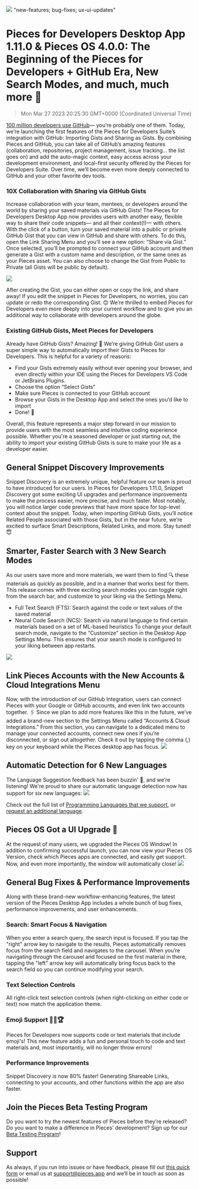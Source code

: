 ![](https://uploads-ssl.webflow.com/6143afec68f555387049efb3/6400b87e7158f530dab09990_import-gists1_90ebceeb68d7c5ee38be5e86bc27336e_2000.png)
"new-features; bug-fixes; ux-ui-updates"
# Pieces for Developers Desktop App 1.11.0 & Pieces OS 4.0.0: The Beginning of the Pieces for Developers + GitHub Era, New Search Modes, and much, much more 🤯
> Mon Mar 27 2023 20:25:30 GMT+0000 (Coordinated Universal Time)

<a href="https://github.blog/2023-01-25-100-million-developers-and-counting/" target="_blank" rel="noopener noreferrer">100 million developers use GitHub</a>— you’re probably one of them. Today, we’re launching the first features of the Pieces for Developers Suite’s integration with GitHub: Importing Gists and Sharing as Gists. By combining Pieces and GitHub, you can take all of GitHub’s amazing features (collaboration, repositories, project management, issue tracking… the list goes on) and add the auto-magic context, easy access across your development environment, and local-first security offered by the Pieces for Developers Suite. Over time, we’ll become even more deeply connected to GitHub and your other favorite dev tools.

### 10X Collaboration with Sharing via GitHub Gists
Increase collaboration with your team, mentees, or developers around the world by sharing your saved materials via GitHub Gists! The Pieces for Developers Desktop App now provides users with another easy, flexible way to share their code snippets— and all their context(!)— with others. With the click of a button, turn your saved material into a public or private GitHub Gist that you can view in GitHub and share with others.
To do this, open the Link Sharing Menu and you’ll see a new option: “Share via Gist.” Once selected, you’ll be prompted to connect your GitHub account and then generate a Gist with a custom name and description, or the same ones as your Pieces asset. You can also choose to change the Gist from Public to Private (all Gists will be public by default).

![](https://uploads-ssl.webflow.com/6143afec68f555387049efb3/6400b87f7158f5227ab09ba5_sharing-gists_f9224fbf5a878ec2ffa6da0939de6707.gif)

After creating the Gist, you can either open or copy the link, and share away! If you edit the snippet in Pieces for Developers, no worries, you can update or redo the corresponding Gist. 😊
We’re thrilled to embed Pieces for Developers even more deeply into your current workflow and to give you an additional way to collaborate with developers around the globe.

### Existing GitHub Gists, Meet Pieces for Developers
Already have GitHub Gists? Amazing! 🥳 We’re giving GitHub Gist users a super simple way to automatically import their Gists to Pieces for Developers. This is helpful for a variety of reasons:
- Find your Gists extremely easily without ever opening your browser, and even directly within your IDE using the Pieces for Developers VS Code or JetBrains Plugins.
- Choose the option “Select Gists”
- Make sure Pieces is connected to your GitHub account
- Browse your Gists in the Desktop App and select the ones you’d like to import
- Done! 🎉

Overall, this feature represents a major step forward in our mission to provide users with the most seamless and intuitive coding experience possible. Whether you're a seasoned developer or just starting out, the ability to import your existing GitHub Gists is sure to make your life as a developer easier.

## General Snippet Discovery Improvements
Snippet Discovery is an extremely unique, helpful feature our team is proud to have introduced for our users. In Pieces for Developers 1.11.0, Snippet Discovery got some exciting UI upgrades and performance improvements to make the process easier, more precise, and much faster.
Most notably, you will notice larger code previews that have more space for top-level context about the snippet. Today, when importing GitHub Gists, you’ll notice Related People associated with those Gists, but in the near future, we’re excited to surface Smart Descriptions, Related Links, and more. Stay tuned! 😇

## Smarter, Faster Search with 3 New Search Modes
As our users save more and more materials, we want them to find 🔍 these materials as quickly as possible, and in a manner that works best for them. This release comes with three exciting search modes you can toggle right from the search bar, and customize to your liking via the Settings Menu.
- Full Text Search (FTS): Search against the code or text values of the saved material
- Neural Code Search (NCS): Search via natural language to find certain materials based on a set of ML-based heuristics
To change your default search mode, navigate to the “Customize” section in the Desktop App Settings Menu. This ensures that your search mode is configured to your liking between app restarts.

![](https://uploads-ssl.webflow.com/6143afec68f555387049efb3/6400b87f7158f514e4b09b06_screenshot-2023-02-28-at-112014-am_4f8c448b973eb47abfb0e574f2607d28_800.jpeg)

## Link Pieces Accounts with the New Accounts & Cloud Integrations Menu
Now, with the introduction of our GitHub Integration, users can connect Pieces with your Google or GitHub accounts, and even link two accounts together. 🖇️
Since we plan to add more features like this in the future, we’ve added a brand-new section to the Settings Menu called “Accounts & Cloud Integrations.” From this section, you can navigate to a dedicated menu to manage your connected accounts, connect new ones if you’re disconnected, or sign out altogether.
Check it out by tapping the comma (,) key on your keyboard while the Pieces desktop app has focus.
![](https://uploads-ssl.webflow.com/6143afec68f555387049efb3/6400b87f7158f56aa6b09ab6_screenshot-2023-02-28-at-10540-pm_b48f0c9080143376a15f40049b665035_800.jpeg)

## Automatic Detection for 6 New Languages
The Language Suggestion feedback has been buzzin' 🐝, and we’re listening! We're proud to share our automatic language detection now has support for six new languages:
![](https://uploads-ssl.webflow.com/6143afec68f555387049efb3/6400f4b0abc86ca6d9b3d932_languages_530cc5fc3307611c265245547f2f3c77_800.png)

Check out the full list of <a href="https://code.pieces.app/support-articles/which-languages-does-pieces-support" target="_blank" rel="noopener noreferrer">Programming Languages that we support</a>, or <a href="https://getpieces.typeform.com/to/qjOzAqHo#os=xxxxx" target="_blank" rel="noopener noreferrer">request an additional language</a>.

## Pieces OS Got a UI Upgrade 🎈
At the request of many users, we upgraded the Pieces OS Window! In addition to confirming successful launch, you can now view your Pieces OS Version, check which Pieces apps are connected, and easily get support. Now, and even more importantly, the window will automatically close!
![](https://uploads-ssl.webflow.com/6143afec68f555387049efb3/6400b87f7158f5b57eb09b05_screenshot-2023-03-02-at-95249-am_2e6fbd7cff0d7f6bff38d9e0cc808fc3_800.jpeg)

## General Bug Fixes & Performance Improvements
Along with these brand-new workflow-enhancing features, the latest version of the Pieces Desktop App includes a whole bunch of bug fixes, performance improvements, and user enhancements.

### Search: Smart Focus & Navigation
When you enter a search query, the search input is focused. If you tap the &quot;right&quot; arrow key to navigate to the results, Pieces automatically removes focus from the search field and navigates to the carousel. When you’re navigating through the carousel and focused on the first material in there, tapping the &quot;left&quot; arrow key will automatically bring focus back to the search field so you can continue modifying your search.

### Text Selection Controls
All right-click text selection controls (when right-clicking on either code or text) now match the application theme.

### Emoji Support 🤯🚀🏆
Pieces for Developers now supports code or text materials that include emoji's! This new feature adds a fun and personal touch to code and text materials and, most importantly, will no longer throw errors!

### Performance Improvements
Snippet Discovery is now 80% faster! Generating Shareable Links, connecting to your accounts, and other functions within the app are also faster.

## Join the Pieces Beta Testing Program
Do you want to try the newest features of Pieces before they’re released? Do you want to make a difference in Pieces’ development? Sign up for our <a href="https://getpieces.typeform.com/to/XGGlUqEI" target="_blank" rel="noopener noreferrer">Beta Testing Program</a>!

## Support
As always, if you run into issues or have feedback, please fill out <a href="https://getpieces.typeform.com/to/mCjBSIjF" target="_blank" rel="noopener noreferrer">this quick form</a> or email us at <a href="mailto:support@pieces.app" target="_blank" rel="noopener noreferrer">support@pieces.app</a> and we’ll be in touch as soon as possible!
